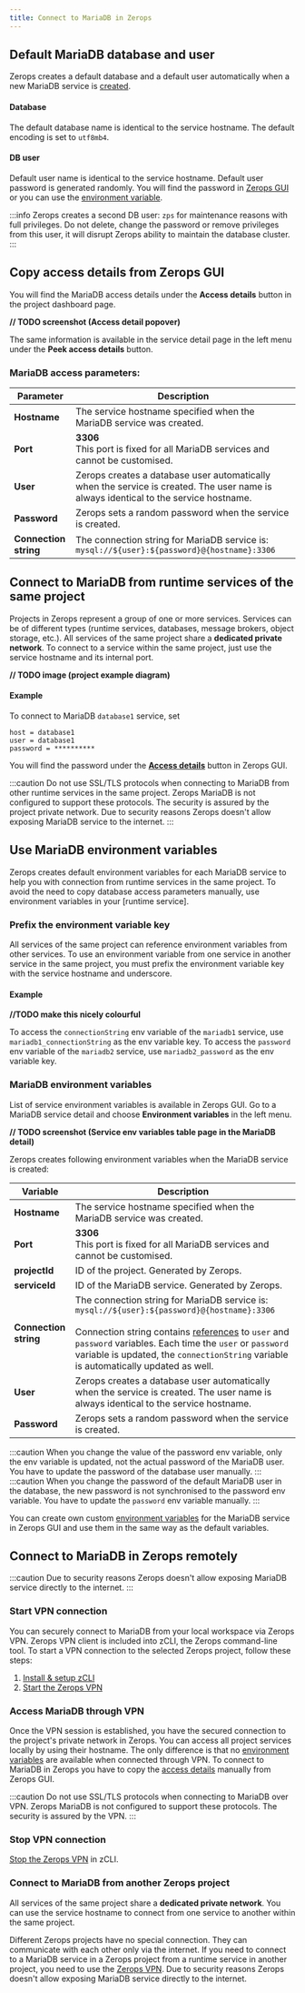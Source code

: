 ```yaml
---
title: Connect to MariaDB in Zerops
---
```


## Default MariaDB database and user
Zerops creates a default database and a default user automatically when a new MariaDB service is [created](/mariadb/how-to/create).

#### Database
The default database name is identical to the service hostname. The default encoding is set to `utf8mb4`.

#### DB user
Default user name is identical to the service hostname. Default user password is generated randomly. You will find the password in [Zerops GUI](#copy-access-details-from-zerops-gui) or you can use the [environment variable](#use-mariadb-environment-variables).

:::info
Zerops creates a second DB user: `zps` for maintenance reasons with full privileges. Do not delete, change the password or remove privileges from this user, it will disrupt Zerops ability to maintain the database cluster. 
:::

## Copy access details from Zerops GUI
You will find the MariaDB access details under the **Access details** button in the project dashboard page.

**// TODO screenshot (Access detail popover)**

The same information is available in the service detail page in the left menu under the **Peek access details** button.

### MariaDB access parameters:
| Parameter              | Description                                                                   |
| ---------------------- | ----------------------------------------------------------------------------- |
| **Hostname**           | The service hostname specified when the MariaDB service was created.          |
| **Port**               | **3306**<br/>This port is fixed for all MariaDB services and cannot be customised.|
| **User**               | Zerops creates a database user automatically when the service is created. The user name is always identical to the service hostname.|
| **Password**           | Zerops sets a random password when the service is created.             |
| **Connection string**  | The connection string for MariaDB service is:<br/>`mysql://${user}:${password}@{hostname}:3306`|

## Connect to MariaDB from runtime services of the same project
Projects in Zerops represent a group of one or more services. Services can be of different types (runtime services, databases, message brokers, object storage, etc.). All services of the same project share a **dedicated private network**. To connect to a service within the same project, just use the service hostname and its internal port.

**// TODO image (project example diagram)**

#### Example
To connect to MariaDB `database1` service, set
```
host = database1
user = database1
password = ********** 
```

You will find the password under the [**Access details**](#copy-access-details-from-zerops-gui) button in Zerops GUI. 

:::caution
Do not use SSL/TLS protocols when connecting to MariaDB from other runtime services in the same project. Zerops MariaDB is not configured to support these protocols. The security is assured by the project private network. Due to security reasons Zerops doesn't allow exposing MariaDB service to the internet.
:::

## Use MariaDB environment variables
Zerops creates default environment variables for each MariaDB service to help you with connection from runtime services in the same project. To avoid the need to copy database access parameters manually, use environment variables in your [runtime service].

### Prefix the environment variable key
All services of the same project can reference environment variables from other services. To use an environment variable from one service in another service in the same project, you must prefix the environment variable key with the service hostname and underscore.

#### Example
**//TODO make this nicely colourful**

To access the `connectionString` env variable of the `mariadb1` service, use `mariadb1_connectionString` as the env variable key. 
To access the `password` env variable of the `mariadb2` service, use `mariadb2_password` as the env variable key.

### MariaDB environment variables
List of service environment variables is available in Zerops GUI. Go to a MariaDB service detail and choose **Environment variables** in the left menu.

**// TODO screenshot (Service env variables table page in the MariaDB detail)**

Zerops creates following environment variables when the MariaDB service is created:

| Variable              | Description                                                                   |
| ---------------------- | ----------------------------------------------------------------------------- |
| **Hostname**           | The service hostname specified when the MariaDB service was created.          |
| **Port**               | **3306**<br/>This port is fixed for all MariaDB services and cannot be customised.|
| **projectId**           | ID of the project. Generated by Zerops.          |
| **serviceId**           | ID of the MariaDB service. Generated by Zerops.          |
| **Connection string**  | The connection string for MariaDB service is:<br/>`mysql://${user}:${password}@{hostname}:3306`<br/><br/>Connection string contains [references](/mariadb/how-to/connect#mariadb-access-parameters) to `user` and `password` variables. Each time the `user` or `password` variable is updated, the `connectionString` variable is automatically updated as well.|
| **User**               | Zerops creates a database user automatically when the service is created. The user name is always identical to the service hostname.|
| **Password**           | Zerops sets a random password when the service is created.             |

:::caution
When you change the value of the password env variable, only the env variable is updated, not the actual password of the MariaDB user. You have to update the password of the database user manually.
:::
:::caution
When you change the password of the default MariaDB user in the database, the new password is not synchronised to the password env variable. You have to update the `password` env variable manually.
:::

You can create own custom [environment variables](/features/env-variables) for the MariaDB service in Zerops GUI and use them in the same way as the default variables.

## Connect to MariaDB in Zerops remotely
:::caution
Due to security reasons Zerops doesn't allow exposing MariaDB service directly to the internet. 
:::
### Start VPN connection
You can securely connect to MariaDB from your local workspace via Zerops VPN. Zerops VPN client is included into zCLI, the Zerops command-line tool. To start a VPN connection to the selected Zerops project, follow these steps:

1. [Install & setup zCLI](/references/cli/install)
2. [Start the Zerops VPN](/references/vpn#start-the-vpn)

### Access MariaDB through VPN
Once the VPN session is established, you have the secured connection to the project's private network in Zerops. You can access all project services locally by using their hostname. The only difference is that no [environment variables](#use-mariadb-environment-variables) are available when connected through VPN. To connect to MariaDB in Zerops you have to copy the [access details](#copy-access-details-from-zerops-gui) manually from Zerops GUI.

:::caution
Do not use SSL/TLS protocols when connecting to MariaDB over VPN. Zerops MariaDB is not configured to support these protocols. The security is assured by the VPN.
:::

### Stop VPN connection
[Stop the Zerops VPN](/references/vpn#stop-the-vpn) in zCLI.

### Connect to MariaDB from another Zerops project
All services of the same project share a **dedicated private network**. You can use the service hostname to connect from one service to another within the same project. 

Different Zerops projects have no special connection. They can communicate with each other only via the internet. If you need to connect to a MariaDB service in a Zerops project from a runtime service in another project, you need to use the [Zerops VPN](#access-mariadb-through-vpn). Due to security reasons Zerops doesn't allow exposing MariaDB service directly to the internet.
